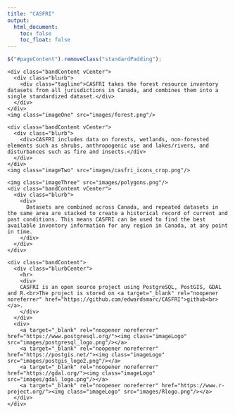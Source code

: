 ```yaml
---
title: "CASFRI"
output:
  html_document:
    toc: false
    toc_float: false
---
```


```js
$("#pageContent").removeClass("standardPadding");
```


<!--html_preserve-->

<div id="homeContent">
  <div class="band full green first rightText">
    <div class="bandContent vCenter">
      <div class="blurb">
        <div class="tagline">CASFRI takes the forest resource inventory datasets from all jurisdictions in Canada, and combines them into a single standardized dataset.</div>
      </div>
    </div>
    <img class="imageOne" src="images/forest.png"/>
  </div>

  <div class="band full gray1 second leftText">
    <div class="bandContent vCenter">
      <div class="blurb">
        <div>CASFRI includes data on forests, wetlands, non-forested elements such as shrubs, anthropogenic use and lakes/rivers, and disturbances such as fire and insects.</div>
      </div>
    </div>
    <img class="imageTwo" src="images/casfri_icons_crop.png"/>
  </div>

  <div class="band full third rightText">
    <img class="imageThree" src="images/polygons.png"/>
    <div class="bandContent vCenter">
      <div class="blurb">
        <div>
          Datasets are combined across Canada, and repeated datasets in the same area are stacked to create a historical record of current and past conditions. This means CASFRI can be used to find the best available inventory information for any region in Canada, at any point in time.
        </div>
      </div>
    </div>
  </div>
  
  <div class="band full gray2 fourth centerText">
    <div class="bandContent">
      <div class="blurbCenter">
        <hr>
        <div>
        CASFRI is an open source project using PostgreSQL, PostGIS, GDAL and R.<br>The project is stored on <a target="_blank" rel="noopener noreferrer" href="https://github.com/edwardsmarc/CASFRI">github<br></a>.
        </div>
      </div>
      <div>
        <a target="_blank" rel="noopener noreferrer" href="https://www.postgresql.org/"><img class="imageLogo" src="images/postgresql_logo.png"/></a>
        <a target="_blank" rel="noopener noreferrer" href="https://postgis.net/"><img class="imageLogo" src="images/postgis_logo2.png"/></a>
        <a target="_blank" rel="noopener noreferrer" href="https://gdal.org/"><img class="imageLogo" src="images/gdal_logo.png"/></a>
        <a target="_blank" rel="noopener noreferrer" href="https://www.r-project.org/"><img class="imageLogo" src="images/Rlogo.png"/></a>
      </div>
    </div>
  </div>
</div>

<!--/html_preserve-->
